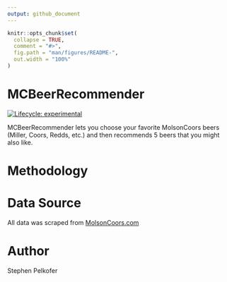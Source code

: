 ```yaml
---
output: github_document
---
```


<!-- README.md is generated from README.Rmd. Please edit that file -->

```r
knitr::opts_chunk$set(
  collapse = TRUE,
  comment = "#>",
  fig.path = "man/figures/README-",
  out.width = "100%"
)
```

# MCBeerRecommender

<!-- badges: start -->
[![Lifecycle: experimental](https://img.shields.io/badge/lifecycle-experimental-orange.svg)](https://www.tidyverse.org/lifecycle/#experimental)
<!-- badges: end -->

MCBeerRecommender lets you choose your favorite MolsonCoors beers (Miller, Coors, Redds, etc.) and then recommends 5 beers that you might also like.

# Methodology

# Data Source

All data was scraped from [MolsonCoors.com](https://www.molsoncoors.com/)

# Author

Stephen Pelkofer